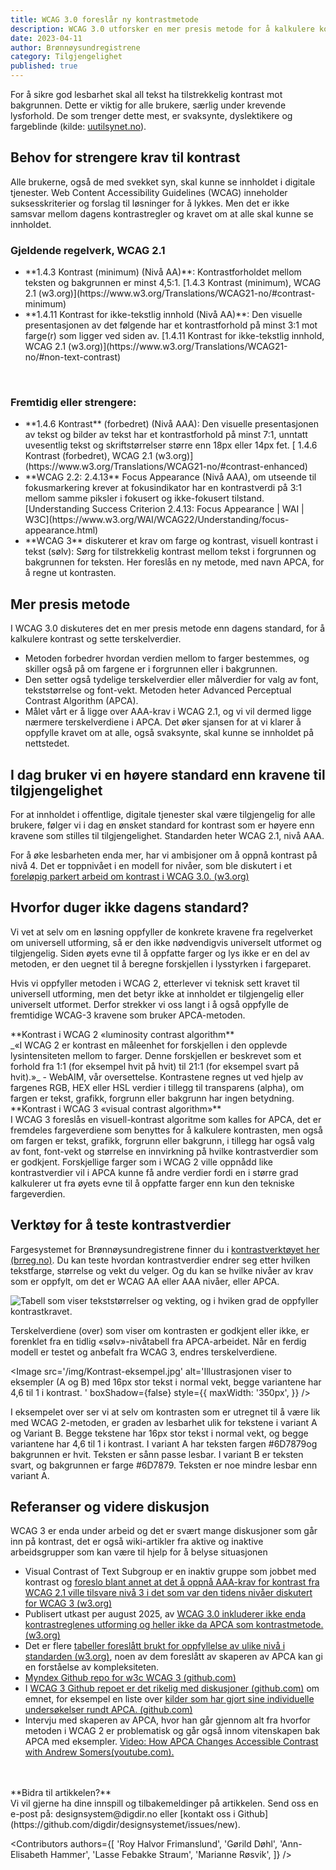 ```yaml
---
title: WCAG 3.0 foreslår ny kontrastmetode
description: WCAG 3.0 utforsker en mer presis metode for å kalkulere kontrast. Hvorfor duger ikke dagens standard?
date: 2023-04-11
author: Brønnøysundregistrene
category: Tilgjengelighet
published: true
---
```


For å sikre god lesbarhet skal all tekst ha tilstrekkelig kontrast mot bakgrunnen. Dette er viktig for alle brukere, særlig under krevende lysforhold. De som trenger dette mest, er svaksynte, dyslektikere og fargeblinde (kilde: [uutilsynet.no](https://www.uutilsynet.no/veiledning/kontrast/48)).

## Behov for strengere krav til kontrast

Alle brukerne, også de med svekket syn, skal kunne se innholdet i digitale tjenester. Web Content Accessibility Guidelines (WCAG) inneholder suksesskriterier og forslag til løsninger for å lykkes. Men det er ikke samsvar mellom dagens kontrastregler og kravet om at alle skal kunne se innholdet.

<Card data-color='brand3' variant="tinted">
  <h3
    data-size='xs'
  >Gjeldende regelverk, WCAG 2.1</h3>
  <ul>
    <li>
      **1.4.3 Kontrast (minimum) (Nivå AA)**: Kontrastforholdet mellom
      teksten og bakgrunnen er minst 4,5:1. [1.4.3 Kontrast (minimum), WCAG
      2.1
      (w3.org)](https://www.w3.org/Translations/WCAG21-no/#contrast-minimum)
    </li>
    <li>
      **1.4.11 Kontrast for ikke-tekstlig innhold (Nivå AA)**: Den visuelle
      presentasjonen av det følgende har et kontrastforhold på minst 3:1 mot
      farge(r) som ligger ved siden av. [1.4.11 Kontrast for ikke-tekstlig
      innhold, WCAG 2.1
      (w3.org)](https://www.w3.org/Translations/WCAG21-no/#non-text-contrast)
    </li>
  </ul>
</Card>

<br />

<Card data-color='brand2' variant="tinted">
  <h3
    data-size='xs'
  >Fremtidig eller strengere:</h3>
  <ul>
    <li>
      **1.4.6 Kontrast** (forbedret) (Nivå AAA): Den visuelle presentasjonen
      av tekst og bilder av tekst har et kontrastforhold på minst 7:1,
      unntatt uvesentlig tekst og skriftstørrelser større enn 18px eller
      14px fet. [ 1.4.6 Kontrast (forbedret), WCAG 2.1
      (w3.org)](https://www.w3.org/Translations/WCAG21-no/#contrast-enhanced)
    </li>
    <li>
      **WCAG 2.2: 2.4.13** Focus Appearance (Nivå AAA), om utseende til
      fokusmarkering krever at fokusindikator har en kontrastverdi på 3:1
      mellom samme piksler i fokusert og ikke-fokusert tilstand.
      [Understanding Success Criterion 2.4.13: Focus Appearance | WAI |
      W3C](https://www.w3.org/WAI/WCAG22/Understanding/focus-appearance.html)
    </li>
    <li>
      **WCAG 3** diskuterer et krav om farge og kontrast, visuell kontrast i tekst
      (sølv): Sørg for tilstrekkelig kontrast mellom tekst i forgrunnen og
      bakgrunnen for teksten. Her foreslås en ny metode, med navn APCA,
      for å regne ut kontrasten.
    </li>
  </ul>
</Card>

## Mer presis metode

I WCAG 3.0 diskuteres det en mer presis metode enn dagens standard, for å kalkulere kontrast og sette terskelverdier.

<ul>
  <li>
    Metoden forbedrer hvordan verdien mellom to farger bestemmes, og skiller
    også på om fargene er i forgrunnen eller i bakgrunnen.
  </li>
  <li>
    Den setter også tydelige terskelverdier eller målverdier for valg av font,
    tekststørrelse og font-vekt. Metoden heter Advanced Perceptual Contrast
    Algorithm (APCA).
  </li>
  <li>
    Målet vårt er å ligge over AAA-krav i WCAG 2.1, og vi vil dermed ligge
    nærmere terskelverdiene i APCA. Det øker sjansen for at vi klarer å
    oppfylle kravet om at alle, også svaksynte, skal kunne se innholdet på
    nettstedet.
  </li>
</ul>

## I dag bruker vi en høyere standard enn kravene til tilgjengelighet

For at innholdet i offentlige, digitale tjenester skal være tilgjengelig for alle brukere, følger vi i dag en ønsket standard for kontrast som er høyere enn kravene som stilles til tilgjengelighet. Standarden heter WCAG 2.1, nivå AAA.

For å øke lesbarheten enda mer, har vi ambisjoner om å oppnå kontrast på nivå 4. Det er toppnivået i en modell for nivåer, som ble diskutert i et [foreløpig parkert arbeid om kontrast i WCAG 3.0. (w3.org)](https://www.w3.org/WAI/GL/task-forces/silver/wiki/Visual_Contrast_of_Text_Subgroup)

## Hvorfor duger ikke dagens standard?

Vi vet at selv om en løsning oppfyller de konkrete kravene fra regelverket om universell utforming, så er den ikke nødvendigvis universelt utformet og tilgjengelig. Siden øyets evne til å oppfatte farger og lys ikke er en del av metoden, er den uegnet til å beregne forskjellen i lysstyrken i fargeparet.

Hvis vi oppfyller metoden i WCAG 2, etterlever vi teknisk sett kravet til universell utforming, men det betyr ikke at innholdet er tilgjengelig eller universelt utformet. Derfor strekker vi oss langt i å også oppfylle de fremtidige WCAG-3 kravene som bruker APCA-metoden.

<Card data-color='brand3' variant="tinted">
  **Kontrast i WCAG 2 «luminosity contrast algorithm** <br />
  _«I WCAG 2 er kontrast en måleenhet for forskjellen i den opplevde lysintensiteten
  mellom to farger. Denne forskjellen er beskrevet som et forhold fra 1:1 (for
  eksempel hvit på hvit) til 21:1 (for eksempel svart på hvit).»_ - WebAIM, vår
  oversettelse. Kontrastene regnes ut ved hjelp av fargenes RGB, HEX eller HSL
  verdier i tillegg til transparens (alpha), om fargen er tekst, grafikk, forgrunn
  eller bakgrunn har ingen betydning.
</Card>

<br />

<Card data-color='brand2' variant="tinted">
  **Kontrast i WCAG 3 «visual contrast algorithm»** <br />I WCAG 3 foreslås en
  visuell-kontrast algoritme som kalles for APCA, det er fremdeles
  fargeverdiene som benyttes for å kalkulere kontrasten, men også om fargen er
  tekst, grafikk, forgrunn eller bakgrunn, i tillegg har også valg av font,
  font-vekt og størrelse en innvirkning på hvilke kontrastverdier som er
  godkjent. Forskjellige farger som i WCAG 2 ville oppnådd like
  kontrastverdier vil i APCA kunne få andre verdier fordi en i større grad
  kalkulerer ut fra øyets evne til å oppfatte farger enn kun den tekniske
  fargeverdien.
</Card>

## Verktøy for å teste kontrastverdier

Fargesystemet for Brønnøysundregistrene finner du i [kontrastverktøyet her (brreg.no)](https://contrast.brreg.no/). Du kan teste hvordan kontrastverdier endrer seg etter hvilken tekstfarge, størrelse og vekt du velger. Og du kan se hvilke nivåer av krav som er oppfylt, om det er WCAG AA eller AAA nivåer, eller APCA.

<Image
  src='/img/Kontrast-terskelverdier.png'
  alt='Tabell som viser tekststørrelser og vekting, og i hviken grad de oppfyller kontrastkravet.'
  boxShadow={true}
/>

Terskelverdiene (over) som viser om kontrasten er godkjent eller ikke, er forenklet fra en tidlig «sølv»-nivåtabell fra APCA-arbeidet. Når en ferdig modell er testet og anbefalt fra WCAG 3, endres terskelverdiene.

<Image
  src='/img/Kontrast-eksempel.jpg'
  alt='Illustrasjonen viser to eksempler (A og B) med 16px stor tekst i normal vekt, begge variantene har 4,6 til 1 i kontrast. '
  boxShadow={false}
  style={{
    maxWidth: '350px',
  }}
/>

I eksempelet over ser vi at selv om kontrasten som er utregnet til å være lik med WCAG 2-metoden, er graden av lesbarhet ulik for tekstene i variant A og Variant B.
Begge tekstene har 16px stor tekst i normal vekt, og begge variantene har 4,6 til 1 i kontrast.
I variant A har teksten fargen #6D7879og bakgrunnen er hvit. Teksten er sånn passe lesbar. I variant B er teksten svart, og bakgrunnen er farge #6D7879. Teksten er noe mindre lesbar enn variant A.

## Referanser og videre diskusjon
WCAG 3 er enda under arbeid og det er svært mange diskusjoner som går inn på kontrast, det er også wiki-artikler fra aktive og inaktive arbeidsgrupper som kan være til hjelp for å belyse situasjonen
- Visual Contrast of Text Subgroup er en inaktiv gruppe som jobbet med kontrast og [foreslo blant annet at det å oppnå AAA-krav for kontrast fra WCAG 2.1 ville tilsvare nivå 3 i det som var den tidens nivåer diskutert for WCAG 3 (w3.org)](https://www.w3.org/WAI/GL/task-forces/silver/wiki/Visual_Contrast_of_Text_Subgroup#)
- Publisert utkast per august 2025, av [WCAG 3.0 inkluderer ikke enda kontrastreglenes utforming og heller ikke da APCA som kontrastmetode. (w3.org)](https://www.w3.org/TR/wcag-3.0/#maximum-text-contrast)
- Det er flere [tabeller foreslått brukt for oppfyllelse av ulike nivå i standarden (w3.org)](https://www.w3.org/WAI/GL/task-forces/silver/wiki/User:Myndex/Conformance), noen av dem foreslått av skaperen av APCA kan gi en forståelse av kompleksiteten.
- [Myndex Github repo for w3c WCAG 3 (github.com)](https://github.com/Myndex/apca-w3)
- I [WCAG 3 Github repoet er det rikelig med diskusjoner (github.com)](https://github.com/w3c/wcag3/issues?q=is%3Aissue%20state%3Aopen%20contrast%20label%3A%22Path%3A%20Visual%20appearance%22) om emnet, for eksempel en liste over [kilder som har gjort sine individuelle undersøkelser rundt APCA. (github.com)](https://github.com/w3c/wcag3/issues/29)
- Intervju med skaperen av APCA, hvor han går gjennom alt fra hvorfor metoden i WCAG 2 er problematisk og går også innom vitenskapen bak APCA med eksempler. [Video: How APCA Changes Accessible Contrast with Andrew Somers(youtube.com).](https://www.youtube.com/watch?v=E-CZial5VkU)

<br />
<br />
<Card data-color='brand3' variant="tinted">
  **Bidra til artikkelen?** <br />
  Vi vil gjerne ha dine innspill og tilbakemeldinger på artikkelen. Send oss en
  e-post på: designsystem@digdir.no eller [kontakt oss i Github](https://github.com/digdir/designsystemet/issues/new).
</Card>

<Contributors
  authors={[
    'Roy Halvor Frimanslund',
    'Gørild Døhl',
    'Ann-Elisabeth Hammer',
    'Lasse Febakke Straum',
    'Marianne Røsvik',
  ]}
/>
<br />
<br />
